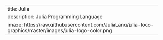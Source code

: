 ---
title: Julia
description: Julia Programming Language
image: https://raw.githubusercontent.com/JuliaLang/julia-logo-graphics/master/images/julia-logo-color.png
---